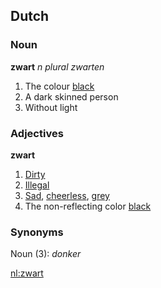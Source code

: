 ==Dutch==
===Noun===
'''zwart''' ''n plural zwarten'' 
# The colour [[black]]
# A dark skinned person
# Without light

===Adjectives===
'''zwart'''
# [[Dirty]]
# [[Illegal]]
# [[Sad]], [[cheerless]], [[grey]]
# The non-reflecting color [[black]]

===Synonyms===
Noun (3): ''donker''

[[nl:zwart]]